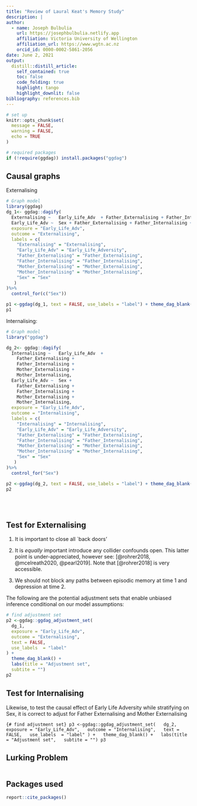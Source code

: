 ```yaml
---
title: "Review of Laural Keat's Memory Study"
description: |
author:
  - name: Joseph Bulbulia
    url: https://josephbulbulia.netlify.app
    affiliation: Victoria University of Wellington
    affiliation_url: https://www.wgtn.ac.nz
    orcid_id: 0000-0002-5861-2056
date: June 2, 2021
output:
  distill::distill_article:
    self_contained: true
    toc: false
    code_folding: true
    highlight: tango
    highlight_downlit: false
bibliography: references.bib
---
```


```r
# set up
knitr::opts_chunk$set(
  message = FALSE,
  warning = FALSE,
  echo = TRUE
)
```

```r
# required packages
if (!require(ggdag)) install.packages("ggdag")
```

## Causal graphs

Externalising

```r
# Graph model
library(ggdag)
dg_1<- ggdag::dagify(
  Externalising ~   Early_Life_Adv  + Father_Externalising + Father_Internalising + Mother_Externalising + Mother_Internalising, 
  Early_Life_Adv ~  Sex + Father_Externalising + Father_Internalising + Mother_Externalising + Mother_Internalising, 
  exposure = "Early_Life_Adv",
  outcome = "Externalising",
  labels = c(
    "Externalising" = "Externalising",
    "Early_Life_Adv" = "Early_Life_Adversity",
    "Father_Externalising" = "Father_Externalising",
    "Father_Internalising" = "Father_Internalising",
    "Mother_Externalising" = "Mother_Externalising",
    "Mother_Internalising" = "Mother_Internalising",
    "Sex" = "Sex"
   )
)%>%
  control_for(c("Sex"))

p1 <-ggdag(dg_1, text = FALSE, use_labels = "label") + theme_dag_blank() + labs(title = "Proposed Causal Model for Externalising")
p1
```

Internalising:

```r
# Graph model
library("ggdag")

dg_2<- ggdag::dagify(
  Internalising ~   Early_Life_Adv  + 
    Father_Externalising + 
    Father_Internalising + 
    Mother_Externalising +
    Mother_Internalising, 
  Early_Life_Adv ~  Sex + 
    Father_Externalising + 
    Father_Internalising + 
    Mother_Externalising + 
    Mother_Internalising, 
  exposure = "Early_Life_Adv",
  outcome = "Internalising",
  labels = c(
    "Internalising" = "Internalising",
    "Early_Life_Adv" = "Early_Life_Adversity",
    "Father_Externalising" = "Father_Externalising",
    "Father_Internalising" = "Father_Internalising",
    "Mother_Externalising" = "Mother_Externalising",
    "Mother_Internalising" = "Mother_Internalising",
    "Sex" = "Sex"
   )
)%>%
  control_for("Sex")

p2 <-ggdag(dg_2, text = FALSE, use_labels = "label") + theme_dag_blank() + labs(title = "Proposed Causal Model for Internalising")
p2
```

\
\

## Test for Externalising

1.  It is important to close all \`back doors'

2.  It is *equally* important introduce any collider confounds open. This latter point is under-appreciated, however see: [@rohrer2018, @mcelreath2020, @pearl2019]. Note that [@rohrer2018] is very accessible.

3.  We should not block any paths between episodic memory at time 1 and depression at time 2.

The following are the potential adjustment sets that enable unbiased inference conditional on our model assumptions:

```r
# find adjustment set
p2 <-ggdag::ggdag_adjustment_set(
  dg_1,
  exposure = "Early_Life_Adv",
  outcome = "Externalising",
  text = FALSE,
  use_labels  = "label"
) +
  theme_dag_blank() +
  labs(title = "Adjustment set",
  subtite = "")
p2
```

## Test for Internalising

Likewise, to test the causal effect of Early Life Adversity while stratifying on Sex, it is correct to adjust for Father Externalising and Mother Externalising

```{# find adjustment set}
p3 <-ggdag::ggdag_adjustment_set(
  dg_2,
  exposure = "Early_Life_Adv",
  outcome = "Internalising",
  text = FALSE,
  use_labels  = "label"
) +
  theme_dag_blank() +
  labs(title = "Adjustment set",
  subtite = "")
p3
```

## Lurking Problem

```{}
```

## Packages used

```r
report::cite_packages()
```
